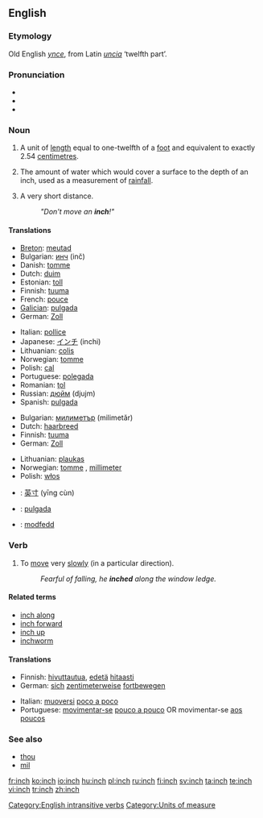 ==English==

===Etymology===
Old English ''[[ynce]]'', from Latin ''[[uncia]]'' ‘twelfth part’.

===Pronunciation===
* {{IPA|/ɪntʃ/}}
* {{audio|en-us-inch.ogg|Audio (US)}}
* {{rhymes|ɪntʃ}}

===Noun===
{{en-noun|es}}

# A unit of [[length]] equal to one-twelfth of a [[foot]] and equivalent to exactly 2.54 [[centimetre]]s.
# {{meteorology}} The amount of water which would cover a surface to the depth of an inch, used as a measurement of [[rainfall]].
# {{figuratively}} A very short distance.
#: ''"Don't move an '''inch'''!"''

====Translations====
{{trans-top|a unit of length equal to one-twelfth of a foot and equivalent to exactly 2.54 centimetres}}
* [[Breton]]: [[meutad]] {{m}}
* Bulgarian: [[инч]] (inč) {{m}}
* Danish: [[tomme]] {{c}}
* Dutch: [[duim]] {{m}}
* Estonian: [[toll]]
* Finnish: [[tuuma]]
* French: [[pouce]] {{m}}
* [[Galician]]: [[pulgada]] {{f}}
* German: [[Zoll]] {{n}}
{{trans-mid}}
* Italian: [[pollice]] {{m}}
* Japanese: [[インチ]] (inchi)
* Lithuanian: [[colis]] {{m}}
* Norwegian: [[tomme]] {{m}}
* Polish: [[cal]] {{m}}
* Portuguese: [[polegada]] {{f}}
* Romanian: [[ţol]] {{m}}
* Russian: [[дюйм]] (djujm) {{m}}
* Spanish: [[pulgada]] {{f}}
{{trans-bottom}}

{{trans-top|an unspecified but very short distance}}
* Bulgarian: [[милиметър]] (milimetǎr) {{m}}
* Dutch: [[haarbreed]] {{n}}
* Finnish: [[tuuma]]
* German: [[Zoll]] {{n}}
{{trans-mid}}
* Lithuanian: [[plaukas]] {{m}}
* Norwegian: [[tomme]] {{m}}, [[millimeter]] {{m}}
* Polish: [[włos]] {{m}}
{{trans-bottom}}

{{checktrans-top}}
* {{ttbc|Chinese}}: [[英寸]] (yīng cùn)
* {{ttbc|Spanish}}: [[pulgada]] {{f}}
* {{ttbc|Welsh}}: [[modfedd]]
{{checktrans-bottom}}

===Verb===
{{en-verb|inch|es}}

# {{intransitive|followed by a preposition}} To [[move]] very [[slowly]] (in a particular direction).
#: ''Fearful of falling, he '''inched''' along the window ledge.''

====Related terms====
* [[inch along]]
* [[inch forward]]
* [[inch up]]
* [[inchworm]]

====Translations====
{{trans-top|to move very slowly}}
* Finnish: [[hivuttautua]], [[edetä]] [[hitaasti]]
* German: [[sich]] [[zentimeterweise]] [[fortbewegen]]
{{trans-mid}}
* Italian: [[muoversi]] [[poco a poco]]
* Portuguese: [[movimentar-se]] [[pouco a pouco]] OR movimentar-se [[aos poucos]]
{{trans-bottom}}

===See also===
* [[thou]]
* [[mil]]

[[Category:English intransitive verbs]]
[[Category:Units of measure]]

[[fr:inch]]
[[ko:inch]]
[[io:inch]]
[[hu:inch]]
[[pl:inch]]
[[ru:inch]]
[[fi:inch]]
[[sv:inch]]
[[ta:inch]]
[[te:inch]]
[[vi:inch]]
[[tr:inch]]
[[zh:inch]]
